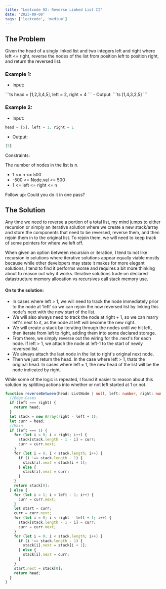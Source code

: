 ```yaml
---
title: "Leetcode 92: Reverse Linked List II"
date: '2023-09-08'
tags: ['leetcode', 'medium']
---
```


## The Problem

Given the head of a singly linked list and two integers left and right where left \<= right, reverse the nodes of the list from position left to position right, and return the reversed list.

### Example 1:
- Input: 
<CustomImage src="https://raw.githubusercontent.com/justindanielclark/NextJS13BlogPosts/main/images/reverseLinkedListII.jpg" alt="reverseLinkedList example" />
```ts
head = [1,2,3,4,5], left = 2, right = 4
```
- Output: 
```ts
[1,4,3,2,5]
```

### Example 2:
- Input: 
```ts
head = [5], left = 1, right = 1
```
- Output: 
```ts
[5]
```

Constraints:

The number of nodes in the list is n.
- 1 \<= n \<= 500
- -500 \<= Node.val \<= 500
- 1 \<= left \<= right \<= n
 

Follow up: Could you do it in one pass?

## The Solution

Any time we need to reverse a portion of a total list, my mind jumps to either recursion or simply an iterative solution where we create a new stack/array and store the components that need to be reversed, reverse them, and then rejoin them in to the original list. To rejoin them, we will need to keep track of some pointers for where we left off.

When given an option between recursion or iteration, I tend to not like recursion in solutions where iterative solutions appear equally viable mostly because while other developers may state it makes for more elegant solutions, I tend to find it performs worse and requires a bit more thinking about to reason out why it works. Iterative solutions trade on declared datastructure memory allocation vs recursives call stack memory use.

#### On to the solution:
- In cases where left > 1, we will need to track the node immediately prior to the node at 'left' so we can rejoin the now reversed list by linking this node's next with the new start of the list. 
- We will also always need to track the node at right + 1, so we can marry left's next to it, as the node at left will become the new right.
- We will create a stack by iterating through the nodes until we hit left, then iterate from left to right, adding them into some declared storage. 
- From there, we simply reverse out the wiring for the .next's for each node. If left > 1, we attach the node at left-1 to the start of newly reversed list. 
- We always attach the last node in the list to right's original next node.
- Then we just return the head. In the case where left > 1, thats the original head. In cases where left = 1, the new head of the list will be the node indicated by right.

While some of the logic is repeated, I found it easier to reason about this solution by splitting actions into whether or not left started at 1 or not.

```ts
function reverseBetween(head: ListNode | null, left: number, right: number): ListNode | null {
  //Edge Cases
  if (left === right) {
    return head;
  }
  let stack = new Array(right - left + 1);
  let curr = head;
  //Main
  if (left === 1) {
    for (let i = 0; i < right; i++) {
      stack[stack.length - 1 - i] = curr;
      curr = curr.next;
    }
    for (let i = 0; i < stack.length; i++) {
      if (i !== stack.length - 1) {
        stack[i].next = stack[i + 1];
      } else {
        stack[i].next = curr;
      }
    }
    return stack[0];
  } else {
    for (let i = 1; i < left - 1; i++) {
      curr = curr.next;
    }
    let start = curr;
    curr = curr.next;
    for (let i = 0; i < right - left + 1; i++) {
      stack[stack.length - 1 - i] = curr;
      curr = curr.next;
    }
    for (let i = 0; i < stack.length; i++) {
      if (i !== stack.length - 1) {
        stack[i].next = stack[i + 1];
      } else {
        stack[i].next = curr;
      }
    }
    start.next = stack[0];
    return head;
  }
}
```